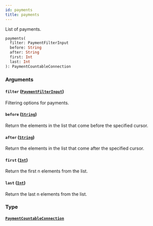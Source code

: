 ```yaml
---
id: payments
title: payments
---
```


List of payments.

```graphql
payments(
  filter: PaymentFilterInput
  before: String
  after: String
  first: Int
  last: Int
): PaymentCountableConnection

```

### Arguments

#### `filter` ([`PaymentFilterInput`](/developer/api-reference/inputs/payment-filter-input))

Filtering options for payments.

#### `before` ([`String`](/developer/api-reference/scalars/string))

Return the elements in the list that come before the specified cursor.

#### `after` ([`String`](/developer/api-reference/scalars/string))

Return the elements in the list that come after the specified cursor.

#### `first` ([`Int`](/developer/api-reference/scalars/int))

Return the first n elements from the list.

#### `last` ([`Int`](/developer/api-reference/scalars/int))

Return the last n elements from the list.

### Type

#### [`PaymentCountableConnection`](/developer/api-reference/objects/payment-countable-connection)
